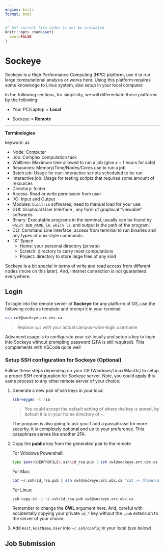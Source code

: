 ```yaml
---
engine: knitr
format: html
---
```

```r
#' Set current file codes to not be evaluated
knitr::opts_chunk$set(
  eval=FALSE
)
```
# Sockeye 

Sockeye is a High Performance Computing (HPC) platform, use it to run large computational analysis or works here.
Using this platform requires some knowledge to Linux system, also setup in your local computer. 

In the following sections, for simplicity, we will differentiate these platforms by the following:

- Your PC/Laptop = **Local**

- Sockeye = **Remote**

---

**Terminologies**

keyword:
as

- Node: Computer
- Job: Complex computation task
- Walltime: Maximum time allowed to run a job (give $x + 1$ hours for safe)
- Resources: Memory/Time/Nodes/Cores use to run a job
- Batch job: Usage for non-interactive scripts scheduled to be run
- Interactive job: Usage for testing scripts that requires some amount of resources
- Directory: folder
- Access: Read or write permission from user
- I/O: Input and Output
- Modules: `built-in` softwares, need to manual load for your use
- GUI: Graphical User Interface , any form of graphical "viewable" softwares
- Binary: Executable programs in the terminal, usually can be found by `which BIN_NAME`, i.e. `which ls`, and output is the path of the program. 
- CLI: Command Line Interface, access from terminal to run binaries and any types of unix-style commands.
- "X" Space
  - Home: your personal directory (private)
  - Scratch: directory to carry most computations 
  - Project: directory to store large files of any kind


:::{.callout-important}
Sockeye is a bit special in terms of write and read access from different nodes (more on this later). And, internet connection is not guaranteed everywhere.
:::


## Login

To login into the remote server of **Sockeye** for any platform of OS, use the following code as template and prompt it in your terminal:
```bash
ssh cwl@sockeye.arc.ubc.ca
```

> Replace `cwl` with your actual campus-wide-login username

:::{.callout-tip}
Advanced usage is to configurate your `ssh` locally and setup a key to login into Sockeye without prompting password (2FA is still required). This complements with VSCode quite well
:::

### Setup SSH configuration for Sockeye (Optional)

Follow these steps depending on your OS (Windows/Linux/MacOs) to setup a proper SSH configuration for Sockeye server. Note, you could apply this same process to any other remote server of your choice:

<!---- 
The indent for list and nested blocks is strict, requires to match with 
first character of an item

Check this link: https://github.com/quarto-dev/quarto-cli/discussions/3607
------>

1.  Generate a new pair of ssh keys in your local

    ```bash
    ssh-keygen -t rsa
    ```

    > You could accept the default setting of where the key is stored, by default it is in your home directory of `~`.

    :::{.callout-note}
    The program is also going to ask you if add a passphrase for more security, it is completely optional and up to your preference. This passphrase serves like another 2FA.
    :::

2.  Copy the **public** key from the generated pair to the remote
    
    For Windows Powershell:

    ```bash
    type $env:USERPROFILE\.ssh\id_rsa.pub | ssh cwl@sockeye.arc.ubc.ca "cat >> .ssh/authorized_keys"
    ```

    For Mac:

    ```bash
    cat ~/.ssh/id_rsa.pub | ssh cwl@sockeye.arc.ubc.ca 'cat >> /home/user/.ssh/authorized_keys'
    ```

    For Linux:

    ```bash
    ssh-copy-id -i ~/.ssh/id_rsa.pub cwl@sockeye.arc.ubc.ca
    ```

    :::{.callout-caution}
    Remember to change the **CWL** argument here. And, careful with accidentally copying your private `id_*` key without the `.pub` extension to the server of your choice.
    :::
3.  Add `Host`, `HostName`, `User` into `~/.ssh/config` in your local (see below)



## Job Submission
